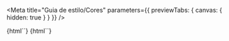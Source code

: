 


<Meta
  title="Guia de estilo/Cores"
  parameters={{ previewTabs: { canvas: { hidden: true } } }}
/>

<Story name="Visão geral" height="0">
  {html``}
</Story>

<ColorsGeneral />

<Story name="Design tokens" height="0">
  {html``}
</Story>

<DesignTokens />
